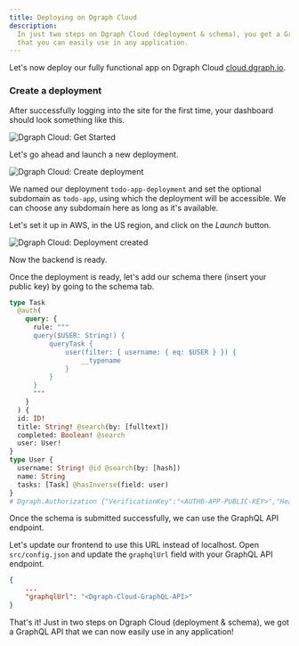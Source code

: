 ```yaml
---
title: Deploying on Dgraph Cloud
description:
  In just two steps on Dgraph Cloud (deployment & schema), you get a GraphQL API
  that you can easily use in any application.
---
```


Let's now deploy our fully functional app on Dgraph Cloud
[cloud.dgraph.io](https://cloud.dgraph.io).

### Create a deployment

After successfully logging into the site for the first time, your dashboard
should look something like this.

![Dgraph Cloud: Get Started](/images/graphql/tutorial/todo/cloud-1.png)

Let's go ahead and launch a new deployment.

![Dgraph Cloud: Create deployment](/images/graphql/tutorial/todo/cloud-2.png)

We named our deployment `todo-app-deployment` and set the optional subdomain as
`todo-app`, using which the deployment will be accessible. We can choose any
subdomain here as long as it's available.

Let's set it up in AWS, in the US region, and click on the _Launch_ button.

![Dgraph Cloud: Deployment created](/images/graphql/tutorial/todo/cloud-3.png)

Now the backend is ready.

Once the deployment is ready, let's add our schema there (insert your public
key) by going to the schema tab.

```graphql
type Task
  @auth(
    query: {
      rule: """
      query($USER: String!) {
          queryTask {
              user(filter: { username: { eq: $USER } }) {
                  __typename
              }
          }
      }
      """
    }
  ) {
  id: ID!
  title: String! @search(by: [fulltext])
  completed: Boolean! @search
  user: User!
}
type User {
  username: String! @id @search(by: [hash])
  name: String
  tasks: [Task] @hasInverse(field: user)
}
# Dgraph.Authorization {"VerificationKey":"<AUTH0-APP-PUBLIC-KEY>","Header":"X-Auth-Token","Namespace":"https://dgraph.io/jwt/claims","Algo":"RS256","Audience":["<AUTH0-APP-CLIENT-ID>"]}
```

Once the schema is submitted successfully, we can use the GraphQL API endpoint.

Let's update our frontend to use this URL instead of localhost. Open
`src/config.json` and update the `graphqlUrl` field with your GraphQL API
endpoint.

```json
{
    ...
    "graphqlUrl": "<Dgraph-Cloud-GraphQL-API>"
}
```

That's it! Just in two steps on Dgraph Cloud (deployment & schema), we got a
GraphQL API that we can now easily use in any application!
